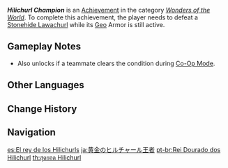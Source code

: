 {{Achievement Infobox
|id           = 82017
|order id     = 2017
|category     = Wonders of the World
|description  = Defeat a [[Stonehide Lawachurl]] before its Infused Form can expire.
|requirements = Defeat a [[Stonehide Lawachurl]] while its [[Geo]] Armor is still active.
|primogems    = 10
|tracking     = 
|hidden       = 1
|topic        = Stonehide Lawachurl
|type         = Exploration
}}
'''''Hilichurl Champion''''' is an [[Achievement]] in the category ''[[Wonders of the World]]''. To complete this achievement, the player needs to defeat a [[Stonehide Lawachurl]] while its [[Geo]] Armor is still active.

==Gameplay Notes==
*Also unlocks if a teammate clears the condition during [[Co-Op Mode]].
<!--
==Trivia==

==Video Guides==
{{EVT
|video1   = 
|caption1 = 
}}
-->
==Other Languages==
{{Other Languages
|en      = Hilichurl Champion
|zhs     = 大黄金丘丘王
|zhs_rm  = Dà Huángjīn Qiūqiū-wáng
|zht     = 大黃金丘丘王
|zht_rm  = Dà Huángjīn Qiūqiū-wáng
|zh_tl   = Big Golden Lawachurl
|ja      = 黄金のヒルチャール王者
|ja_rm   = Ougon no Hiruchaaru Ouja
|ja_tl   = Golden Hilichurl Champion
|ko      = 황금 츄츄왕
|ko_tl   = Golden Hilichurl King
|es      = El rey de los Hilichurls
|es_tl   = King of Hilichurls
|fr      = Maître Brutocollinus
|fr_tl   = Master Hilichurl
|ru      = Хиличурл чемпион
|ru_tl   = Hilichurl Champion
|th      = สุดยอด Hilichurl
|th_rm   = 
|th_tl   = 
|vi      = Vua Hilichurl Vàng
|vi_tl   = 
|de      = Goldener Lawachurl
|de_tl   = Golden Lawachurl
|id      = Raja Hilichurl
|id_tl   = Hilichurl King
|pt      = Rei Dourado dos Hilichurls
|pt_tl   = 
|tr      = Şampiyon Dağ Yabanisi
|tr_tl   = Champion {{Lex|Hilichurl|tr}}
|it      = Campione degli Hilichurl
|it_tl   = 
}}

==Change History==
{{Change History|1.0}}
<!--
==References==
{{Reflist}}
-->
==Navigation==
{{Achievement Navbox|Wonders of the World|Exploration}}

[[es:El rey de los Hilichurls]]
[[ja:黄金のヒルチャール王者]]
[[pt-br:Rei Dourado dos Hilichurl]]
[[th:สุดยอด Hilichurl]]